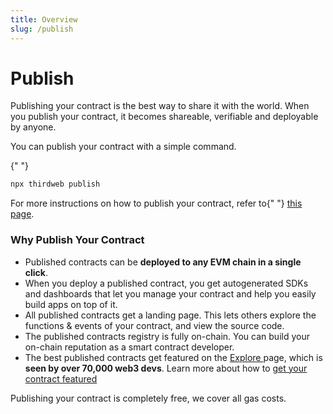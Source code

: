 ```yaml
---
title: Overview
slug: /publish
---
```



# Publish

<p>
  Publishing your contract is the best way to share it with the world. When you
  publish your contract, it becomes shareable, verifiable and deployable by
  anyone.
</p>

<div className="heroGrid">
<div>

<p>You can publish your contract with a simple command. </p>{" "}

```bash
npx thirdweb publish
```

<p>
  For more instructions on how to publish your contract, refer to{" "}
  <a href="https://portal.thirdweb.com/publish/how-to-publish">this page</a>.
</p>

</div>

<div className="heroGridImageContainer">
  <YoutubeEmbed link="https://www.youtube.com/embed/itE25mcYpzU" />
</div>
</div>

### Why Publish Your Contract

- Published contracts can be **deployed to any EVM chain in a single click**.
- When you deploy a published contract, you get autogenerated SDKs and dashboards that let you manage your contract and help you easily build apps on top of it.
- All published contracts get a landing page. This lets others explore the functions & events of your contract, and view the source code.
- The published contracts registry is fully on-chain. You can build your on-chain reputation as a smart contract developer.
- The best published contracts get featured on the <a href = "https://thirdweb.com/explore"> Explore </a> page, which is **seen by over 70,000 web3 devs**. Learn more about how to [get your contract featured](https://portal.thirdweb.com/publish/get-featured-on-explore)

Publishing your contract is completely free, we cover all gas costs.
